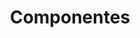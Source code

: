 ---
title: Componentes
description: Aquí se documentará gran parte de los componentes utilizados para entender su funcionamiento.
---